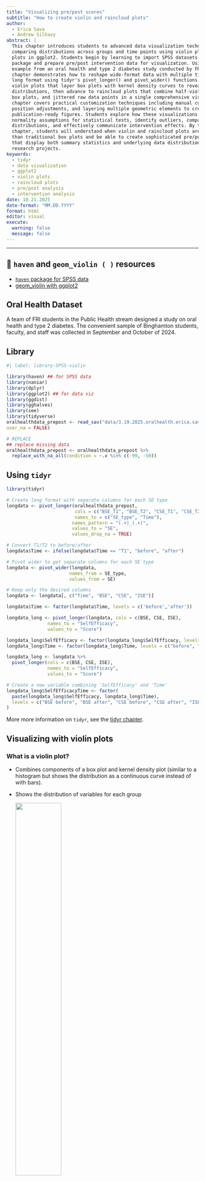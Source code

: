 ```yaml
---
title: "Visualizing pre/post scores"
subtitle: "How to create violin and raincloud plots"
author:
  - Erica Sava
  - Andrew Silhavy
abstract: |
  This chapter introduces students to advanced data visualization techniques for 
  comparing distributions across groups and time points using violin plots and raincloud 
  plots in ggplot2. Students begin by learning to import SPSS datasets using the haven 
  package and prepare pre/post intervention data for visualization. Using a real-world 
  example from an oral health and type 2 diabetes study conducted by FRI students, the 
  chapter demonstrates how to reshape wide-format data with multiple time points into 
  long format using tidyr's pivot_longer() and pivot_wider() functions. Students create 
  violin plots that layer box plots with kernel density curves to reveal complete data 
  distributions, then advance to raincloud plots that combine half-violin distributions, 
  box plots, and jittered raw data points in a single comprehensive visualization. The 
  chapter covers practical customization techniques including manual color scaling, 
  position adjustments, and layering multiple geometric elements to create 
  publication-ready figures. Students explore how these visualizations help assess 
  normality assumptions for statistical tests, identify outliers, compare group 
  distributions, and effectively communicate intervention effects. By the end of this 
  chapter, students will understand when violin and raincloud plots are more informative 
  than traditional box plots and be able to create sophisticated pre/post visualizations 
  that display both summary statistics and underlying data distributions for their own 
  research projects.
keywords:
  - tidyr
  - data visualization
  - ggplot2
  - violin plots
  - raincloud plots
  - pre/post analysis
  - intervention analysis
date: 10.21.2025
date-format: "MM.DD.YYYY"
format: html
editor: visual
execute:
  warning: false
  message: false
---
```


------------------------------------------------------------------------

::: callout-tip
## 📖 `haven` and `geom_violin ( )` resources

-   [`haven` package for SPSS data](https://haven.tidyverse.org)
-   [geom_violin with ggplot2](https://ggplot2.tidyverse.org/reference/geom_violin.html)
:::

## Oral Health Dataset

A team of FRI students in the Public Health stream designed a study on oral health and type 2 diabetes. The convenient sample of Binghamton students, faculty, and staff was collected in September and October of 2024.

## Library

```r
#| label: library-SPSS-violin

library(haven) ## for SPSS data
library(naniar)
library(dplyr)
library(ggplot2) ## for data viz
library(ggdist)
library(gghalves)
library(see)
library(tidyverse)
oralhealthdata_prepost <- read_sav("data/3.19.2025.oralhealth.erica.sav",
user_na = FALSE)

# REPLACE
## replace missing data
oralhealthdata_prepost <- oralhealthdata_prepost %>%
  replace_with_na_all(condition = ~.x %in% c(-99, -50))
```

## Using `tidyr`

```r
library(tidyr)

# Create long format with separate columns for each SE type
longdata <- pivot_longer(oralhealthdata_prepost,
                         cols = c("BSE_T1", "BSE_T2", "CSE_T1", "CSE_T2", "ISE_T1", "ISE_T2"),
                         names_to = c("SE_type", "Time"),
                        names_pattern = "(.+)_(.+)",
                        values_to = "SE",
                        values_drop_na = TRUE)

# Convert T1/T2 to before/after
longdata$Time <- ifelse(longdata$Time == "T1", "before", "after")

# Pivot wider to get separate columns for each SE type
longdata <- pivot_wider(longdata,
                       names_from = SE_type,
                       values_from = SE)

# Keep only the desired columns
longdata <- longdata[, c("Time", "BSE", "CSE", "ISE")]

longdata$Time <- factor(longdata$Time, levels = c('before','after'))

longdata_long <- pivot_longer(longdata, cols = c(BSE, CSE, ISE), 
               names_to = "SelfEfficacy", 
               values_to = "Score")

longdata_long$SelfEfficacy <- factor(longdata_long$SelfEfficacy, levels = c("BSE", "CSE", "ISE"))
longdata_long$Time <- factor(longdata_long$Time, levels = c("before", "after"))

longdata_long <- longdata %>%
  pivot_longer(cols = c(BSE, CSE, ISE), 
               names_to = "SelfEfficacy", 
               values_to = "Score")

# Create a new variable combining 'SelfEfficacy' and 'Time'
longdata_long$SelfEfficacyTime <- factor(
  paste(longdata_long$SelfEfficacy, longdata_long$Time),
  levels = c("BSE before", "BSE after", "CSE before", "CSE after", "ISE before", "ISE after")
)

```

More more information on `tidyr`, see the [tidyr chapter](#tidyr.qmd).

## Visualizing with violin plots

### What is a violin plot? {auto-animate="true"}

-   Combines components of a box plot and kernel density plot (similar to a histogram but shows the distribution as a continuous curve instead of with bars).

-   Shows the distribution of variables for each group

    ![](images/violin-violinstock.png){width="50%" height="50%"}

### Why are violin plots important? {auto-animate="true"}

-   Helpful in making comparisons amongst distributions of different groups.
-   Good way to visualize data.
-   Easy way to identify trends and outliers in the data amongst different variables, which will help in forming relationships between different variables in your data.
-   Can be creative and customize plots how you like (filling in plots, coloring, sizing, transparency, etc.)

![](images/violin-histviolin.png){width="50%" height="50%"}

### How can violin plots help in your projects? {auto-animate="true"}

-   Examples
    -   Find normal distributions in your data, which will aid in the decision of what time of statistical test you use

    -   Compare ditributions between two groups in your data

    -   Was there an overall change in values in one of your variables before or after an event?

## Example: T-test {auto-animate="true"}

A paired t-test is a statisical technique to compare the group means on two different variables when participants responded to both variables. The objective of the study from this dataset is to examine whether self-efficacy **increased** after a brief online educational intervention video.

The plot below visualizes the six variables (3 pretest, 3 postest) ussed in the 3 paired t-tests.

![](images/violin-boxplot.png){width="80%" height="80%"} :::

## Example: Violin Plot {auto-animate="true"}

Now you can see the distribution of the basic self-efficacy variable, in addition to the box plot.

```r
#| echo: true
#| fig.width: 8
#| fig.height: 5
#| code-font-size: 30px
ggplot(longdata_long, 
       aes(
         x = SelfEfficacyTime,
         y = Score,
         fill = SelfEfficacy)) + 
  geom_violin() + 
  geom_boxplot(
    width = .1, 
    position = position_dodge(width = 0.9)) + 
  geom_point(aes(color = Time),
             size = 1,
             position = position_jitter(width = 0.2)) + 
  scale_fill_manual(
    values = c(
      "BSE" = "#69b3a2",
      "CSE" = "cornflowerblue",
      "ISE" = "darkorchid4")) + 
  scale_color_manual(
    values = c(
      'before' = 'white',
      'after' = 'black')) + 
  ggtitle("Change in Self-Efficacy Due to Intervention")

```

## Raincloud plots {auto-animate="true"}

-   What if you wanted to see the distribution of the variables and the raw data side by side?
-   A raincloud plot allows you to add different types of plot types onto one figure.
-   Below, the figure has a half violin plot, boxplot, and raw data points jittered on top.

```r
#| echo: true
#| fig.width: 8
#| fig.height: 5
#| code-font-size: 30px
ggplot(longdata_long,
       aes(
         x = SelfEfficacyTime,
         y = Score,
         fill = SelfEfficacy)) +   
  geom_violinhalf(aes(
    x = SelfEfficacyTime,
    y = Score,
    fill = SelfEfficacy), trim = TRUE, 
  position = position_nudge(x = 0.15)) +
  geom_boxplot(width = .1, outlier.shape = NA,    
  position = position_nudge(x = -0.15)) + geom_point(position = position_nudge(x = -0.35)) +  
  scale_fill_manual(values = c(
    "BSE" = "#69b3a2",
    "CSE" = "cornflowerblue",
    "ISE" = "darkorchid4")) +
  scale_color_manual(values = c(
    'before' = 'white',
    'after' = 'black')) +   
  ggtitle("Change in Self-Efficacy Due to Intervention")

```

::: callout-tip
## 📖 raincloud plot resources

There are many different ways to create raincloud plots:

-   [Raincloud plots with ggplot2](https://z3tt.github.io/Rainclouds/)
-   [Raincloudplots](https://github.com/jorvlan/raincloudplots)
-   [geom_paired\_\_raincloud()](https://yjunechoe.github.io/posts/2020-07-13-geom-paired-raincloud/)
:::

## Summary {auto-animate="true"}

-   Violin and raincloud plots are an effective strategy to visualize your information.
-   It is important to visualize your data in a way that will make it easy for the audience to understand your findings.
-   Plots can be easily customized in R using:
    -   Fill
    -   Color
    -   Size
    -   Transparency (alpha = )
    -   Position

Now you can confidently create your own violin and raincloud plots in R!!!

![](images/violin-cat.png){width="50%" height="50%"}
